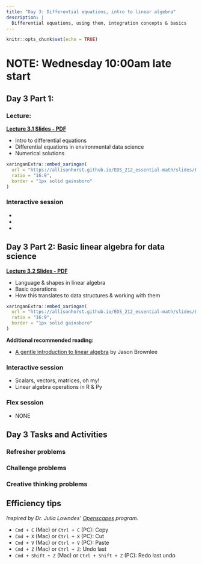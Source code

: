 ```yaml
---
title: "Day 3: Differential equations, intro to linear algebra"
description: |
  Differential equations, using them, integration concepts & basics
---
```


```r
knitr::opts_chunk$set(echo = TRUE)
```

# NOTE: Wednesday 10:00am late start

## Day 3 Part 1:

### Lecture: 

**[Lecture 3.1 Slides - PDF]()**

- Intro to differential equations 
- Differential equations in environmental data science
- Numerical solutions

```r
xaringanExtra::embed_xaringan(
  url = "https://allisonhorst.github.io/EDS_212_essential-math/slides/EDS_212_day-3-part-1-slides.html",
  ratio = "16:9",
  border = "1px solid gainsboro"
)
```

### Interactive session

- 
- 
-


## Day 3 Part 2: Basic linear algebra for data science

**[Lecture 3.2 Slides - PDF]()**

- Language & shapes in linear algebra
- Basic operations
- How this translates to data structures & working with them

```r
xaringanExtra::embed_xaringan(
  url = "https://allisonhorst.github.io/EDS_212_essential-math/slides/EDS_212_day-3-part-2-slides.html",
  ratio = "16:9",
  border = "1px solid gainsboro"
)
```

**Additional recommended reading:**

- [A gentle introduction to linear algebra](https://machinelearningmastery.com/gentle-introduction-linear-algebra/) by Jason Brownlee

### Interactive session

- Scalars, vectors, matrices, oh my!
- Linear algebra operations in R & Py

### Flex session

- NONE

## Day 3 Tasks and Activities

### Refresher problems

### Challenge problems

### Creative thinking problems

## Efficiency tips 

*Inspired by Dr. Julia Lowndes' [Openscapes](openscapes.org) program.*

- `Cmd + C` (Mac) or `Ctrl + C` (PC): Copy
- `Cmd + X` (Mac) or `Ctrl + X` (PC): Cut
- `Cmd + V` (Mac) or `Ctrl + V` (PC): Paste
- `Cmd + Z` (Mac) or `Ctrl + Z`: Undo last
- `Cmd + Shift + Z` (Mac) or `Ctrl + Shift + Z` (PC): Redo last undo

